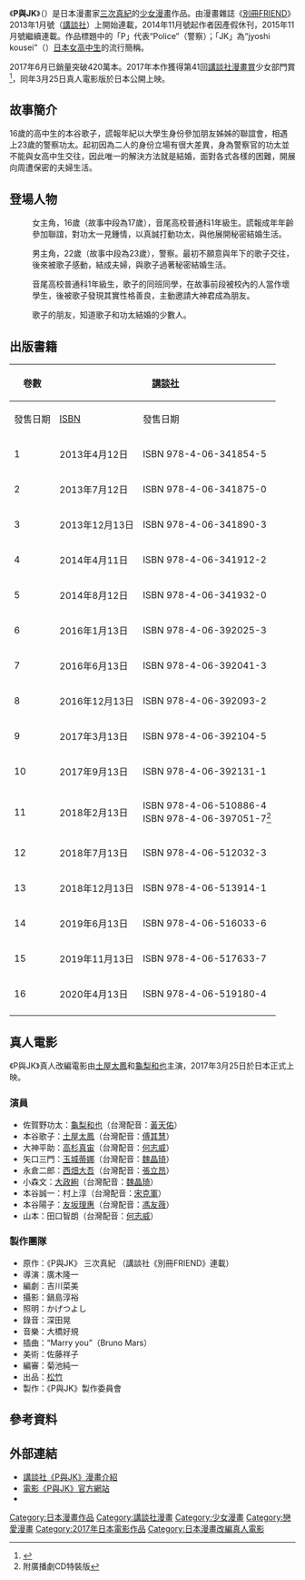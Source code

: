 {{Infobox animanga/Headerofja
|title= P與JK
|image= 
|size= 
|caption= 
|japanese= PとJK
|english= P and JK
|kana= ピーとジェイケー
|romaji= P to JK
|genre= 戀愛、學園
}}
{{Infobox animanga/Manga
|標題= 
|作者= [[三次真紀|三次真紀]]（{{lang|ja|三次マキ}}）
|作畫= 
|出版社={{flagicon|JPN}} [[講談社|講談社]]<br/>{{flagicon|TWN}} [[東立出版社|東立出版社]]
|其他出版社= 
|連載雜誌= [[別冊FRIEND|別冊FRIEND]]
|label= 講談社Comics別冊FRIEND
|網路= 
|發售日= 2013年4月12日－
|開始= 2013年1月號
|結束= 2020年3月號
|開始日= 2012年12月13日
|結束日=  2020年2月13日
|冊數=全16巻
|話數= 全62話
|其他= 
|版權=
}}
{{Infobox animanga/Footerofja}}
《'''P與JK'''》（{{lang-ja|PとJK}}）是日本漫畫家[[三次真紀|三次真紀]]的[[少女漫畫|少女漫畫]]作品。由漫畫雜誌《[[別冊FRIEND|別冊FRIEND]]》2013年1月號（[[講談社|講談社]]）上開始連載，2014年11月號起作者因產假休刊，2015年11月號繼續連載。作品標題中的「P」代表“Police”（警察）；「JK」為“jyoshi kousei”（{{lang|ja|じょしこうせい}}）[[女高中生_(日本)|日本女高中生]]的流行簡稱。

2017年6月已銷量突破420萬本。2017年本作獲得第41回[[講談社漫畫賞|講談社漫畫賞]]少女部門賞 <ref>{{Cite web |url=http://www.mangaspider.net/ |title=歴代の講談社漫画賞 |accessdate=2018-11-21 |archive-date=2018-12-11 |archive-url=https://web.archive.org/web/20181211072156/http://www.mangaspider.net/ |dead-url=no }}</ref>，同年3月25日真人電影版於日本公開上映。

== 故事簡介 ==
16歲的高中生的本谷歌子，謊報年紀以大學生身份參加朋友姊姊的聯誼會，相遇上23歲的警察功太。起初因為二人的身份立場有很大差異，身為警察官的功太並不能與女高中生交往，因此唯一的解決方法就是結婚，面對各式各樣的困難，開展向周遭保密的夫婦生活。

== 登場人物 == 
; {{nihongo|本谷歌子|本谷 歌子（もとや  かこ）}}
:女主角，16歲（故事中段為17歲），音尾高校普通科1年級生。謊報成年年齡參加聯誼，對功太一見鍾情，以真誠打動功太，與他展開秘密結婚生活。

; {{nihongo|佐賀野功太|佐賀野 功太（さがの こうた）}}
:男主角，22歲（故事中段為23歲），警察。最初不願意與年下的歌子交往，後來被歌子感動，結成夫婦，與歌子過著秘密結婚生活。

; {{nihongo|大神平助|大神 平助（おおかみ へいすけ）}}
:音尾高校普通科1年級生，歌子的同班同學，在故事前段被校內的人當作壞學生，後被歌子發現其實性格善良，主動邀請大神君成為朋友。

; {{nihongo|矢口三門|矢口 三門（やぐち みかど）}}
:歌子的朋友，知道歌子和功太結婚的少數人。

== 出版書籍 ==
{| class=wikitable style="font-size:small;"
!rowspan="2"|卷數
!colspan="2"|{{flagicon|JPN}} [[講談社|講談社]]
!colspan="2"|{{flagicon|TWN}} [[東立出版社|東立出版社]]<ref>[https://www.tongli.com.tw/BooksDetail.aspx?Bd=KD1074001 書籍資料 東立]</ref>
|-
!發售日期!![[ISBN|ISBN]]!!發售日期!![[ISBN|ISBN]]
|-
! 1
| 2013年4月12日 || ISBN 978-4-06-341854-5
| 2014年10月15日 || ISBN 978-986-348-635-0
|-
! 2
| 2013年7月12日 || ISBN 978-4-06-341875-0
| 2014年10月15日 || ISBN 978-986-348-636-7
|-
! 3
| 2013年12月13日 || ISBN 978-4-06-341890-3
| 2015年6月29日 || ISBN 978-986-348-637-4
|-
! 4
| 2014年4月11日 || ISBN 978-4-06-341912-2
| 2015年7月23日 || ISBN 978-986-348-815-6
|-
! 5
| 2014年8月12日 || ISBN 978-4-06-341932-0
| 2015年10月19日 || ISBN 978-986-365-973-0
|-
! 6
| 2016年1月13日 || ISBN 978-4-06-392025-3
|-
! 7
| 2016年6月13日 || ISBN 978-4-06-392041-3
|-
! 8
| 2016年12月13日 || ISBN 978-4-06-392093-2
|-
! 9
| 2017年3月13日 || ISBN 978-4-06-392104-5
|-
! 10
| 2017年9月13日 || ISBN 978-4-06-392131-1
|-
! 11
| 2018年2月13日 || ISBN 978-4-06-510886-4<br/>ISBN 978-4-06-397051-7<ref>附廣播劇CD特裝版</ref>
|-
! 12
| 2018年7月13日 || ISBN 978-4-06-512032-3
|-
! 13
| 2018年12月13日 || ISBN 978-4-06-513914-1
|-
! 14
| 2019年6月13日 || ISBN 978-4-06-516033-6
|-
! 15
| 2019年11月13日 || ISBN 978-4-06-517633-7
|-
! 16
| 2020年4月13日 || ISBN 978-4-06-519180-4
|-
|}

== 真人電影 ==
《P與JK》真人改編電影由[[土屋太鳳|土屋太鳳]]和[[龜梨和也|龜梨和也]]主演，2017年3月25日於日本正式上映。

=== 演員 ===
* 佐賀野功太：[[龜梨和也|龜梨和也]]（台灣配音：[[黃天佑|黃天佑]]）
* 本谷歌子：[[土屋太鳳|土屋太鳳]]（台灣配音：[[傅其慧|傅其慧]]）
* 大神平助：[[高杉真宙|高杉真宙]]（台灣配音：[[何志威|何志威]]）
* 矢口三門：[[玉城蒂娜|玉城蒂娜]]（台灣配音：[[魏晶琦|魏晶琦]]）
* 永倉二郎：[[西畑大吾|西畑大吾]]（台灣配音：[[張立昂_(配音員)|張立昂]]）
* 小森文：[[大政絢|大政絢]]（台灣配音：[[魏晶琦|魏晶琦]]）
* 本谷誠一：村上淳（台灣配音：[[宋克軍|宋克軍]]）
* 本谷陽子：[[友坂理惠|友坂理惠]]（台灣配音：[[馮友薇|馮友薇]]）
* 山本：田口智朗（台灣配音：[[何志威|何志威]]）

=== 製作團隊 ===
* 原作：《P與JK》 三次真紀 （講談社《別冊FRIEND》連載）
* 導演：廣木隆一
* 編劇：吉川菜美
* 攝影：鍋島淳裕
* 照明：かげつよし
* 錄音：深田晃
* 音樂：大橋好規
* 插曲：“Marry you”（Bruno Mars）
* 美術：佐藤祥子
* 編審：菊池純一
* 出品：[[松竹|松竹]]
* 製作：《P與JK》製作委員會

== 參考資料 ==
{{reflist}}

== 外部連結 ==
* [http://betsufure.net/lineup/1000006269.html 講談社《P與JK》漫畫介紹] {{Wayback|url=http://betsufure.net/lineup/1000006269.html |date=20170218190959 }}{{ja}}
* [http://ptojk.jp/ 電影《P與JK》官方網站]{{Wayback|url=http://ptojk.jp/ |date=20170208103508 }}{{ja}}
* {{imdb title|tt5701132|P與JK}}

{{講談社漫畫賞少女部門}}

[[Category:日本漫畫作品|Category:日本漫畫作品]]
[[Category:講談社漫畫|Category:講談社漫畫]]
[[Category:少女漫畫|Category:少女漫畫]]
[[Category:戀愛漫畫|Category:戀愛漫畫]]
[[Category:2017年日本電影作品|Category:2017年日本電影作品]]
[[Category:日本漫畫改編真人電影|Category:日本漫畫改編真人電影]]